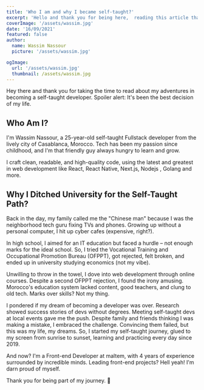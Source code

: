 ```yaml
---
title: 'Who I am and why I became self-taught?'
excerpt: 'Hello and thank you for being here,  reading this article that talks about me and my story on how I toke  serious decisions to leave university and became a self-taught developer. And I think this is a best decions i made  I toke  in my whole life.'
coverImage: '/assets/wassim.jpg'
date: '16/09/2021'
featured: false
author:
  name: Wassim Nassour
  picture: '/assets/wassim.jpg'

ogImage:
  url: '/assets/wassim.jpg'
  thumbnail: /assets/wassim.jpg
---
```


Hey there and thank you for taking the time to read about my adventures in becoming a self-taught developer. Spoiler alert: It's been the best decision of my life.

## Who Am I?

I'm Wassim Nassour, a 25-year-old self-taught Fullstack developer from the lively city of Casablanca, Morocco. Tech has been my passion since childhood, and I'm that friendly guy always hungry to learn and grow.

I craft clean, readable, and high-quality code, using the latest and greatest in web development like React, React Native, Next.js, Nodejs , Golang and more.

## Why I Ditched University for the Self-Taught Path?

Back in the day, my family called me the "Chinese man" because I was the neighborhood tech guru fixing TVs and phones. Growing up without a personal computer, I hit up cyber cafes (expensive, right?).

In high school, I aimed for an IT education but faced a hurdle – not enough marks for the ideal school. So, I tried the Vocational Training and Occupational Promotion Bureau (OFPPT), got rejected, felt broken, and ended up in university studying economics (not my vibe).

Unwilling to throw in the towel, I dove into web development through online courses. Despite a second OFPPT rejection, I found the irony amusing. Morocco's education system lacked content, good teachers, and clung to old tech. Marks over skills? Not my thing.

I pondered if my dream of becoming a developer was over. Research showed success stories of devs without degrees. Meeting self-taught devs at local events gave me the push. Despite family and friends thinking I was making a mistake, I embraced the challenge. Convincing them failed, but this was my life, my dreams. So, I started my self-taught journey, glued to my screen from sunrise to sunset, learning and practicing every day since 2019.

And now? I'm a Front-end Developer at maltem, with 4 years of experience surrounded by incredible minds. Leading front-end projects? Hell yeah! I'm darn proud of myself.

Thank you for being part of my journey. 🙌
